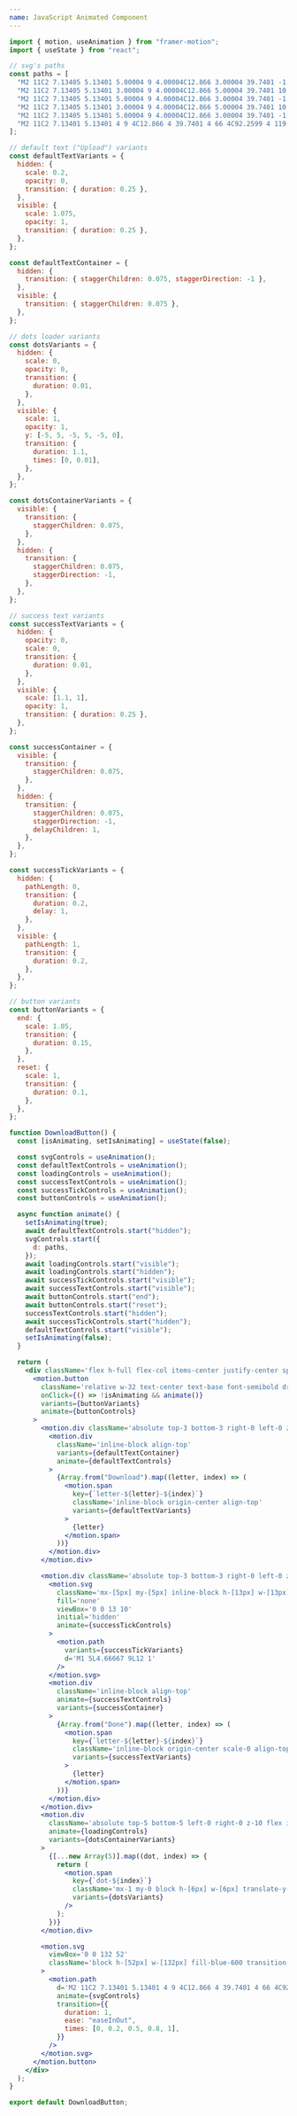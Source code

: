 ```yaml
---
name: JavaScript Animated Component
---
```


```jsx
import { motion, useAnimation } from "framer-motion";
import { useState } from "react";

// svg's paths
const paths = [
  "M2 11C2 7.13405 5.13401 5.00004 9 4.00004C12.866 3.00004 39.7401 -1.99996 66 4.00004C92.2599 10 119.134 5.00004 123 4.00004C126.866 3.00004 130 7.13405 130 11V41C130 44.866 126.866 47 123 48C119.134 49 92.2599 54 66 48C39.7401 42 12.866 47 9 48C5.13401 49 2 44.866 2 41V11Z",
  "M2 11C2 7.13405 5.13401 3.00004 9 4.00004C12.866 5.00004 39.7401 10 66 4.00004C92.2599 -1.99996 119.134 3.00004 123 4.00004C126.866 5.00004 130 7.13405 130 11V41C130 44.866 126.866 49 123 48C119.134 47 92.2599 42 66 48C39.7401 54 12.866 49 9 48C5.13401 47 2 44.866 2 41V11Z",
  "M2 11C2 7.13405 5.13401 5.00004 9 4.00004C12.866 3.00004 39.7401 -1.99996 66 4.00004C92.2599 10 119.134 5.00004 123 4.00004C126.866 3.00004 130 7.13405 130 11V41C130 44.866 126.866 47 123 48C119.134 49 92.2599 54 66 48C39.7401 42 12.866 47 9 48C5.13401 49 2 44.866 2 41V11Z",
  "M2 11C2 7.13405 5.13401 3.00004 9 4.00004C12.866 5.00004 39.7401 10 66 4.00004C92.2599 -1.99996 119.134 3.00004 123 4.00004C126.866 5.00004 130 7.13405 130 11V41C130 44.866 126.866 49 123 48C119.134 47 92.2599 42 66 48C39.7401 54 12.866 49 9 48C5.13401 47 2 44.866 2 41V11Z",
  "M2 11C2 7.13405 5.13401 5.00004 9 4.00004C12.866 3.00004 39.7401 -1.99996 66 4.00004C92.2599 10 119.134 5.00004 123 4.00004C126.866 3.00004 130 7.13405 130 11V41C130 44.866 126.866 47 123 48C119.134 49 92.2599 54 66 48C39.7401 42 12.866 47 9 48C5.13401 49 2 44.866 2 41V11Z",
  "M2 11C2 7.13401 5.13401 4 9 4C12.866 4 39.7401 4 66 4C92.2599 4 119.134 4 123 4C126.866 4 130 7.13401 130 11V41C130 44.866 126.866 48 123 48C119.134 48 92.2599 48 66 48C39.7401 48 12.866 48 9 48C5.13401 48 2 44.866 2 41V11Z",
];

// default text ("Upload") variants
const defaultTextVariants = {
  hidden: {
    scale: 0.2,
    opacity: 0,
    transition: { duration: 0.25 },
  },
  visible: {
    scale: 1.075,
    opacity: 1,
    transition: { duration: 0.25 },
  },
};

const defaultTextContainer = {
  hidden: {
    transition: { staggerChildren: 0.075, staggerDirection: -1 },
  },
  visible: {
    transition: { staggerChildren: 0.075 },
  },
};

// dots loader variants
const dotsVariants = {
  hidden: {
    scale: 0,
    opacity: 0,
    transition: {
      duration: 0.01,
    },
  },
  visible: {
    scale: 1,
    opacity: 1,
    y: [-5, 5, -5, 5, -5, 0],
    transition: {
      duration: 1.1,
      times: [0, 0.01],
    },
  },
};

const dotsContainerVariants = {
  visible: {
    transition: {
      staggerChildren: 0.075,
    },
  },
  hidden: {
    transition: {
      staggerChildren: 0.075,
      staggerDirection: -1,
    },
  },
};

// success text variants
const successTextVariants = {
  hidden: {
    opacity: 0,
    scale: 0,
    transition: {
      duration: 0.01,
    },
  },
  visible: {
    scale: [1.1, 1],
    opacity: 1,
    transition: { duration: 0.25 },
  },
};

const successContainer = {
  visible: {
    transition: {
      staggerChildren: 0.075,
    },
  },
  hidden: {
    transition: {
      staggerChildren: 0.075,
      staggerDirection: -1,
      delayChildren: 1,
    },
  },
};

const successTickVariants = {
  hidden: {
    pathLength: 0,
    transition: {
      duration: 0.2,
      delay: 1,
    },
  },
  visible: {
    pathLength: 1,
    transition: {
      duration: 0.2,
    },
  },
};

// button variants
const buttonVariants = {
  end: {
    scale: 1.05,
    transition: {
      duration: 0.15,
    },
  },
  reset: {
    scale: 1,
    transition: {
      duration: 0.1,
    },
  },
};

function DownloadButton() {
  const [isAnimating, setIsAnimating] = useState(false);

  const svgControls = useAnimation();
  const defaultTextControls = useAnimation();
  const loadingControls = useAnimation();
  const successTextControls = useAnimation();
  const successTickControls = useAnimation();
  const buttonControls = useAnimation();

  async function animate() {
    setIsAnimating(true);
    await defaultTextControls.start("hidden");
    svgControls.start({
      d: paths,
    });
    await loadingControls.start("visible");
    await loadingControls.start("hidden");
    await successTickControls.start("visible");
    await successTextControls.start("visible");
    await buttonControls.start("end");
    await buttonControls.start("reset");
    successTextControls.start("hidden");
    await successTickControls.start("hidden");
    defaultTextControls.start("visible");
    setIsAnimating(false);
  }

  return (
    <div className='flex h-full flex-col items-center justify-center space-y-4 '>
      <motion.button
        className='relative w-32 text-center text-base font-semibold drop-shadow [transform:translateZ(0)]'
        onClick={() => !isAnimating && animate()}
        variants={buttonVariants}
        animate={buttonControls}
      >
        <motion.div className='absolute top-3 bottom-3 right-0 left-0 z-10 block'>
          <motion.div
            className='inline-block align-top'
            variants={defaultTextContainer}
            animate={defaultTextControls}
          >
            {Array.from("Download").map((letter, index) => (
              <motion.span
                key={`letter-${letter}-${index}`}
                className='inline-block origin-center align-top'
                variants={defaultTextVariants}
              >
                {letter}
              </motion.span>
            ))}
          </motion.div>
        </motion.div>

        <motion.div className='absolute top-3 bottom-3 right-0 left-0 z-10 block'>
          <motion.svg
            className='mx-[5px] my-[5px] inline-block h-[13px] w-[13px] stroke-white stroke-2 align-top '
            fill='none'
            viewBox='0 0 13 10'
            initial='hidden'
            animate={successTickControls}
          >
            <motion.path
              variants={successTickVariants}
              d='M1 5L4.66667 9L12 1'
            />
          </motion.svg>
          <motion.div
            className='inline-block align-top'
            animate={successTextControls}
            variants={successContainer}
          >
            {Array.from("Done").map((letter, index) => (
              <motion.span
                key={`letter-${letter}-${index}`}
                className='inline-block origin-center scale-0 align-top opacity-0 '
                variants={successTextVariants}
              >
                {letter}
              </motion.span>
            ))}
          </motion.div>
        </motion.div>
        <motion.div
          className='absolute top-5 bottom-5 left-0 right-0 z-10 flex items-center justify-center'
          animate={loadingControls}
          variants={dotsContainerVariants}
        >
          {[...new Array(5)].map((dot, index) => {
            return (
              <motion.span
                key={`dot-${index}`}
                className='mx-1 my-0 block h-[6px] w-[6px] translate-y-[6px] scale-0 transform rounded-md bg-white opacity-0'
                variants={dotsVariants}
              />
            );
          })}
        </motion.div>

        <motion.svg
          viewBox='0 0 132 52'
          className='block h-[52px] w-[132px] fill-blue-600 transition-all [transform:translateZ(0)] hover:fill-blue-700'
        >
          <motion.path
            d='M2 11C2 7.13401 5.13401 4 9 4C12.866 4 39.7401 4 66 4C92.2599 4 119.134 4 123 4C126.866 4 130 7.13401 130 11V41C130 44.866 126.866 48 123 48C119.134 48 92.2599 48 66 48C39.7401 48 12.866 48 9 48C5.13401 48 2 44.866 2 41V11Z'
            animate={svgControls}
            transition={{
              duration: 1,
              ease: "easeInOut",
              times: [0, 0.2, 0.5, 0.8, 1],
            }}
          />
        </motion.svg>
      </motion.button>
    </div>
  );
}

export default DownloadButton;
```
